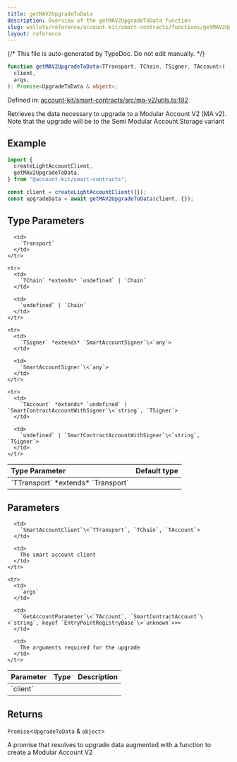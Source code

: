 ```yaml
---
title: getMAV2UpgradeToData
description: Overview of the getMAV2UpgradeToData function
slug: wallets/reference/account-kit/smart-contracts/functions/getMAV2UpgradeToData
layout: reference
---
```


{/* This file is auto-generated by TypeDoc. Do not edit manually. */}

```ts
function getMAV2UpgradeToData<TTransport, TChain, TSigner, TAccount>(
  client,
  args,
): Promise<UpgradeToData & object>;
```

Defined in: [account-kit/smart-contracts/src/ma-v2/utils.ts:192](https://github.com/alchemyplatform/aa-sdk/blob/153785ddc87beb160382c2bae7dbafa4a66ade9a/account-kit/smart-contracts/src/ma-v2/utils.ts#L192)

Retrieves the data necessary to upgrade to a Modular Account V2 (MA v2).
Note that the upgrade will be to the Semi Modular Account Storage variant

## Example

```ts
import {
  createLightAccountClient,
  getMAV2UpgradeToData,
} from "@account-kit/smart-contracts";

const client = createLightAccountClient({});
const upgradeData = await getMAV2UpgradeToData(client, {});
```

## Type Parameters

<table>
  <thead>
    <tr>
      <th align="left">Type Parameter</th>
      <th align="left">Default type</th>
    </tr>
  </thead>

  <tbody>
    <tr>
      <td>
        `TTransport` *extends* `Transport`
      </td>

      <td>
        `Transport`
      </td>
    </tr>

    <tr>
      <td>
        `TChain` *extends* `undefined` | `Chain`
      </td>

      <td>
        `undefined` | `Chain`
      </td>
    </tr>

    <tr>
      <td>
        `TSigner` *extends* `SmartAccountSigner`\<`any`>
      </td>

      <td>
        `SmartAccountSigner`\<`any`>
      </td>
    </tr>

    <tr>
      <td>
        `TAccount` *extends* `undefined` | `SmartContractAccountWithSigner`\<`string`, `TSigner`>
      </td>

      <td>
        `undefined` | `SmartContractAccountWithSigner`\<`string`, `TSigner`>
      </td>
    </tr>

  </tbody>
</table>

## Parameters

<table>
  <thead>
    <tr>
      <th align="left">Parameter</th>
      <th align="left">Type</th>
      <th align="left">Description</th>
    </tr>
  </thead>

  <tbody>
    <tr>
      <td>
        `client`
      </td>

      <td>
        `SmartAccountClient`\<`TTransport`, `TChain`, `TAccount`>
      </td>

      <td>
        The smart account client
      </td>
    </tr>

    <tr>
      <td>
        `args`
      </td>

      <td>
        `GetAccountParameter`\<`TAccount`, `SmartContractAccount`\<`string`, keyof `EntryPointRegistryBase`\<`unknown`>>>
      </td>

      <td>
        The arguments required for the upgrade
      </td>
    </tr>

  </tbody>
</table>

## Returns

`Promise`\<`UpgradeToData` & `object`>

A promise that resolves to upgrade data augmented with a function to create a Modular Account V2
